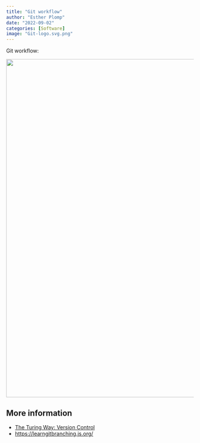 ```yaml
---
title: "Git workflow"
author: "Esther Plomp"
date: "2022-09-02"
categories: [Software]
image: "Git-logo.svg.png"
---
```


Git workflow:

![](git-workflow){fig-alt="Local environment consisting of working directory, staging, stash, and local repository. Specific actions, including pull, add, commit can be done between specific git compartments. There's also a remote environment" width="909"}

## More information

-   [The Turing Way: Version Control](https://the-turing-way.netlify.app/reproducible-research/vcs.html)
-   <https://learngitbranching.js.org/>
